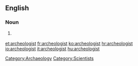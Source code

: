 ==English==

===Noun===
{{en-noun}}

# {{chiefly|US}} {{alternative spelling of|[[archaeologist]]}}

[[Category:Archaeology]]
[[Category:Scientists]]

[[et:archeologist]]
[[fr:archeologist]]
[[ko:archeologist]]
[[hr:archeologist]]
[[io:archeologist]]
[[it:archeologist]]
[[hu:archeologist]]